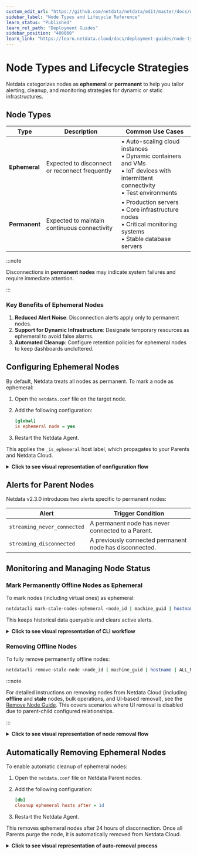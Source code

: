 ```yaml
---
custom_edit_url: "https://github.com/netdata/netdata/edit/master/docs/nodes-ephemerality.md"
sidebar_label: "Node Types and Lifecycle Reference"
learn_status: "Published"
learn_rel_path: "Deployment Guides"
sidebar_position: "400060"
learn_link: "https://learn.netdata.cloud/docs/deployment-guides/node-types-and-lifecycle-reference"
---
```


# Node Types and Lifecycle Strategies

Netdata categorizes nodes as **ephemeral** or **permanent** to help you tailor alerting, cleanup, and monitoring strategies for dynamic or static infrastructures.

## Node Types

| Type          | Description                                    | Common Use Cases                                                                                                                            |
|---------------|------------------------------------------------|---------------------------------------------------------------------------------------------------------------------------------------------|
| **Ephemeral** | Expected to disconnect or reconnect frequently | • Auto-scaling cloud instances<br />• Dynamic containers and VMs<br />• IoT devices with intermittent connectivity<br />• Test environments |
| **Permanent** | Expected to maintain continuous connectivity   | • Production servers<br />• Core infrastructure nodes<br />• Critical monitoring systems<br />• Stable database servers                     |

:::note

Disconnections in **permanent nodes** may indicate system failures and require immediate attention.

:::

### Key Benefits of Ephemeral Nodes

1. **Reduced Alert Noise**: Disconnection alerts apply only to permanent nodes.
2. **Support for Dynamic Infrastructure**: Designate temporary resources as ephemeral to avoid false alarms.
3. **Automated Cleanup**: Configure retention policies for ephemeral nodes to keep dashboards uncluttered.

## Configuring Ephemeral Nodes

By default, Netdata treats all nodes as permanent. To mark a node as ephemeral:

1. Open the `netdata.conf` file on the target node.
2. Add the following configuration:

   ```ini
   [global]
   is ephemeral node = yes
   ```

3. Restart the Netdata Agent.

This applies the `_is_ephemeral` host label, which propagates to your Parents and Netdata Cloud.

<details>
<summary><strong>Click to see visual representation of configuration flow</strong></summary><br/>

```mermaid
flowchart TD
    A[Node is Permanent by Default] -->|Step 1| B[Open netdata.conf on Target Node]
    B -->|Step 2| C[Add Configuration]
    C -->|Step 3| D[Restart the Node]
    D --> E[Node Now Marked as Ephemeral]
    E --> F[_is_ephemeral Label Applied]
    F --> G[Label Propagates to Parents and Cloud]
    classDef step fill: #e8f5e8, stroke: #27ae60, stroke-width: 2px, color: #2c3e50, rx: 10, ry: 10
    classDef label fill: #f3e8ff, stroke: #9b59b6, stroke-width: 2px, color: #2c3e50, rx: 10, ry: 10
    classDef subgraphStyle fill: #f8f9fa, stroke: #6c757d, stroke-width: 2px, color: #2c3e50, rx: 15, ry: 15
    class A step
    class B step
    class C step
    class D step
    class E label
    class F label
    class G subgraphStyle
```

</details>

## Alerts for Parent Nodes

Netdata v2.3.0 introduces two alerts specific to permanent nodes:

| Alert                       | Trigger Condition                                       |
|-----------------------------|---------------------------------------------------------|
| `streaming_never_connected` | A permanent node has never connected to a Parent.       |
| `streaming_disconnected`    | A previously connected permanent node has disconnected. |

## Monitoring and Managing Node Status

### Mark Permanently Offline Nodes as Ephemeral

To mark nodes (including virtual ones) as ephemeral:

```bash
netdatacli mark-stale-nodes-ephemeral <node_id | machine_guid | hostname | ALL_NODES>
```

This keeps historical data queryable and clears active alerts.

<details>
<summary><strong>Click to see visual representation of CLI workflow</strong></summary><br/>

```mermaid
flowchart TD
    A[Offline Node Detected] -->|Run CLI Command| B[Use netdatacli mark-stale-nodes-ephemeral]
    B --> C[Node Marked as Ephemeral]
    C --> D[Metrics Remain Available]
    C --> E[Active Alerts Cleared]
    C --> F{Node Reconnects?}
    F -->|Yes - no config| G[Reverts to Permanent]
    F -->|No| H[Remains Ephemeral]
    classDef step fill: #e8f5e8, stroke: #27ae60, stroke-width: 2px, color: #2c3e50, rx: 10, ry: 10
    classDef alert fill: #ffe8e8, stroke: #e74c3c, stroke-width: 2px, color: #2c3e50, rx: 10, ry: 10
    class A step
    class B step
    class C step
    class D step
    class E step
    class F alert
    class G alert
    class H alert
```

</details>

### Removing Offline Nodes

To fully remove permanently offline nodes:

```bash
netdatacli remove-stale-node <node_id | machine_guid | hostname | ALL_NODES>
```

:::note

For detailed instructions on removing nodes from Netdata Cloud (including **offline** and **stale** nodes, bulk operations, and UI-based removal), see the [Remove Node Guide](/docs/netdata-cloud/remove-agent). This covers scenarios where UI removal is disabled due to parent-child configured relationships.

:::

<details>
<summary><strong>Click to see visual representation of node removal flow</strong></summary><br/>

```mermaid
flowchart TD
    A[Offline Node Detected] -->|Run CLI Tool| B[Execute remove-stale-node Command]
    B --> C[Node Removed from System]
    C --> D[Node No Longer Queryable]
    C --> E[Alerts for Node Cleared]
    classDef step fill: #e8f5e8, stroke: #27ae60, stroke-width: 2px, color: #2c3e50, rx: 10, ry: 10
    classDef alert fill: #ffe8e8, stroke: #e74c3c, stroke-width: 2px, color: #2c3e50, rx: 10, ry: 10
    class A step
    class B step
    class C step
    class D step
    class E step
```

</details>

## Automatically Removing Ephemeral Nodes

To enable automatic cleanup of ephemeral nodes:

1. Open the `netdata.conf` file on Netdata Parent nodes.
2. Add the following configuration:

   ```ini
   [db]
   cleanup ephemeral hosts after = 1d
   ```

3. Restart the Netdata Agent.

This removes ephemeral nodes after 24 hours of disconnection. Once all Parents purge the node, it is automatically removed from Netdata Cloud.

<details>
<summary><strong>Click to see visual representation of auto-removal process</strong></summary><br/>

```mermaid
flowchart TD
    A[Configure Auto-Removal in netdata.conf] --> B[Restart Parent Nodes]
    B --> C[Ephemeral Node Disconnects]
    C --> D{Wait Period Elapsed?}
    D -->|Yes| E[Node Automatically Removed]
    D -->|No| F[Node Remains in System]
    E --> G{All Parents Removed Node?}
    G -->|Yes| H[Node Removed from Cloud]
    classDef step fill: #e8f5e8, stroke: #27ae60, stroke-width: 2px, color: #2c3e50, rx: 10, ry: 10
    classDef alert fill: #ffe8e8, stroke: #e74c3c, stroke-width: 2px, color: #2c3e50, rx: 10, ry: 10
    class A step
    class B step
    class C step
    class D step
    class E step
    class F step
    class G step
    class H step
```

</details>
